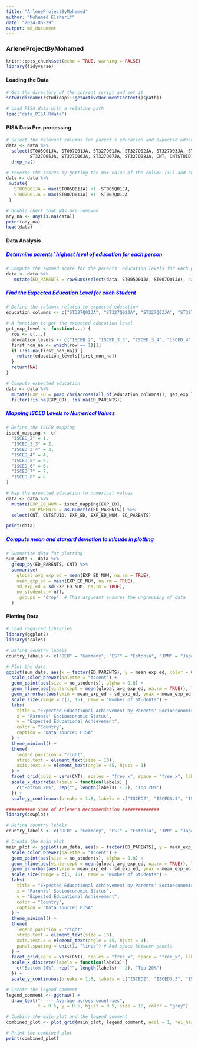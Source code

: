 ```yaml
---
title: "ArleneProjectByMohamed"
author: "Mohamed Elsherif"
date: "2024-06-29"
output: md_document
---
```

### **ArleneProjectByMohamed**
```r
knitr::opts_chunk$set(echo = TRUE, warning = FALSE)
library(tidyverse)
```
#### **Loading the Data**
```r
# Get the directory of the current script and set it
setwd(dirname(rstudioapi::getActiveDocumentContext()$path))

# Load PISA data with a relative path
load("data_PISA.Rdata")
```
#### **PISA Data Pre-processing**
```r
# Select the relevant columns for parent's education and expected education qualification
data <- data %>%
  select(ST005Q01JA, ST007Q01JA, ST327Q01JA, ST327Q02JA, ST327Q03JA, ST327Q04JA, 
         ST327Q05JA, ST327Q06JA, ST327Q07JA, ST327Q08JA, CNT, CNTSTUID) %>%
  drop_na()

# reverse the scores by getting the max value of the column (+1) and subtracting the actual value
data <- data %>%
 mutate(
   ST005Q01JA = max(ST005Q01JA) +1 -ST005Q01JA,
   ST007Q01JA = max(ST007Q01JA) +1 -ST007Q01JA
 )

# Double check that NAs are removed
any_na <- any(is.na(data))
print(any_na)
head(data)
```
#### **Data Analysis**
##### <span style="color: blue;">Determine parents' highest level of education for each person</span>
```r
# Compute the summed score for the parents' education levels for each person
data <- data %>%
   mutate(ED_PARENTS = rowSums(select(data, ST005Q01JA, ST007Q01JA), na.rm = TRUE))
```
##### <span style="color: blue;">Find the Expected Education Level for each Student</span>
```r
# Define the columns related to expected education
education_columns <- c("ST327Q01JA", "ST327Q02JA", "ST327Q03JA", "ST327Q04JA", "ST327Q05JA", "ST327Q06JA", "ST327Q07JA", "ST327Q08JA")

# A function to get the expected education level
get_exp_level <- function(...) {
  row <- c(...)
  education_levels <- c("ISCED_2", "ISCED_3_3", "ISCED_3_4", "ISCED_4", "ISCED_5", "ISCED_6", "ISCED_7", "ISCED_8")
  first_non_na <- which(row == 1)[1]
  if (!is.na(first_non_na)) {
    return(education_levels[first_non_na])
  }
  return(NA)
}

# Compute expected education
data <- data %>%
  mutate(EXP_ED = pmap_chr(across(all_of(education_columns)), get_exp_level)) %>%
  filter(!is.na(EXP_ED), !is.na(ED_PARENTS))

```
##### <span style="color: blue;">Mapping ISCED Levels to Numerical Values</span>
```r
# Define the ISCED mapping
isced_mapping <- c(
  "ISCED_2" = 1,
  "ISCED_3_3" = 2,
  "ISCED_3_4" = 3,
  "ISCED_4" = 4,
  "ISCED_5" = 5,
  "ISCED_6" = 6,
  "ISCED_7" = 7,
  "ISCED_8" = 8
)

# Map the expected education to numerical values
data <- data %>%
  mutate(EXP_ED_NUM = isced_mapping[EXP_ED],
         ED_PARENTS = as.numeric(ED_PARENTS)) %>%
  select(CNT, CNTSTUID, EXP_ED, EXP_ED_NUM, ED_PARENTS)

print(data)
```
##### <span style="color: blue;">Compute mean and stanard deviation to inlcude in plotting</span>
```r
# Summarize data for plotting
sum_data <- data %>%
  group_by(ED_PARENTS, CNT) %>%
  summarise(
    global_avg_exp_ed = mean(EXP_ED_NUM, na.rm = TRUE),
    mean_exp_ed = mean(EXP_ED_NUM, na.rm = TRUE),
    sd_exp_ed = sd(EXP_ED_NUM, na.rm = TRUE),
    no_students = n(),
    .groups = 'drop'  # This argument ensures the ungrouping of data
  )

```
#### Plotting Data
```r
# Load required libraries
library(ggplot2)
library(scales)

# Define country labels
country_labels <- c("DEU" = "Germany", "EST" = "Estonia", "JPN" = "Japan")

# Plot the data
ggplot(sum_data, aes(x = factor(ED_PARENTS), y = mean_exp_ed, color = CNT)) +
  scale_color_brewer(palette = "Accent") +
  geom_point(aes(size = no_students), alpha = 0.8) + 
  geom_hline(aes(yintercept = mean(global_avg_exp_ed, na.rm = TRUE)), linetype = "dashed", color = "grey") +
  geom_errorbar(aes(ymin = mean_exp_ed - sd_exp_ed, ymax = mean_exp_ed + sd_exp_ed), width = 0.2) +
  scale_size(range = c(1, 15), name = "Number of Students") +
  labs(
    title = "Expected Educational Achievement by Parents' Socioeconomic Status",
    x = "Parents' Socioeconomic Status",
    y = "Expected Educational Achievement",
    color = "Country",
    caption = "Data source: PISA"
  ) +
  theme_minimal() +
  theme(
    legend.position = "right",
    strip.text = element_text(size = 10),
    axis.text.x = element_text(angle = 45, hjust = 1)
  ) +
  facet_grid(cols = vars(CNT), scales = "free_x", space = "free_x", labeller = labeller(CNT = country_labels)) +
  scale_x_discrete(labels = function(labels) {
    c("Bottom 20%", rep("", length(labels) - 2), "Top 20%")
  }) +
  scale_y_continuous(breaks = 1:8, labels = c("ISCED2", "ISCED3.3", "ISCED3.4", "ISCED4", "ISCED5", "ISCED6", "ISCED7", "ISCED8"))

########### Some of Arlene's Recommendation ##############
library(cowplot)

# Define country labels
country_labels <- c("DEU" = "Germany", "EST" = "Estonia", "JPN" = "Japan")

# Create the main plot
main_plot <- ggplot(sum_data, aes(x = factor(ED_PARENTS), y = mean_exp_ed, color = CNT)) +
  scale_color_brewer(palette = "Accent") +
  geom_point(aes(size = no_students), alpha = 0.8) + 
  geom_hline(aes(yintercept = mean(global_avg_exp_ed, na.rm = TRUE)), linetype = "dashed", color = "grey") +
  geom_errorbar(aes(ymin = mean_exp_ed - sd_exp_ed, ymax = mean_exp_ed + sd_exp_ed), width = 0.2) +
  scale_size(range = c(1, 15), name = "Number of Students") +
  labs(
    title = "Expected Educational Achievement by Parents' Socioeconomic Status",
    x = "Parents' Socioeconomic Status",
    y = "Expected Educational Achievement",
    color = "Country",
    caption = "Data source: PISA"
  ) +
  theme_minimal() +
  theme(
    legend.position = "right",
    strip.text = element_text(size = 10),
    axis.text.x = element_text(angle = 45, hjust = 1),
    panel.spacing = unit(1, "lines") # Add space between panels
  ) +
  facet_grid(cols = vars(CNT), scales = "free_x", space = "free_x", labeller = labeller(CNT = country_labels)) +
  scale_x_discrete(labels = function(labels) {
    c("Bottom 20%", rep("", length(labels) - 2), "Top 20%")
  }) +
  scale_y_continuous(breaks = 1:8, labels = c("ISCED2", "ISCED3.3", "ISCED3.4", "ISCED4", "ISCED5", "ISCED6", "ISCED7", "ISCED8"))

# Create the legend comment
legend_comment <- ggdraw() + 
  draw_text("----- Average across countries", 
            x = 0.5, y = 0.5, hjust = 0.5, size = 10, color = "grey")

# Combine the main plot and the legend comment
combined_plot <- plot_grid(main_plot, legend_comment, ncol = 1, rel_heights = c(1, 0.05))

# Print the combined plot
print(combined_plot)
```


